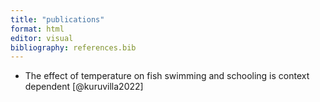 ```yaml
---
title: "publications"
format: html
editor: visual
bibliography: references.bib
---
```


-   The effect of temperature on fish swimming and schooling is context dependent [@kuruvilla2022]
